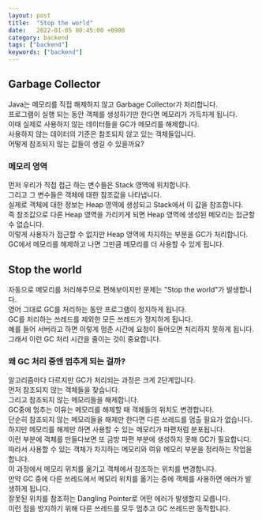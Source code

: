 ```yaml
---
layout: post
title:  "Stop the world"
date:   2022-01-05 00:45:00 +0900
category: backend
tags: ["backend"]
keywords: ["backend"]
---
```


## Garbage Collector
Java는 메모리를 직접 해제하지 않고 Garbage Collector가 처리합니다.  
프로그램이 실행 되는 동안 객체를 생성하기만 한다면 메모리가 가득차게 됩니다.  
이때 실제로 사용하지 않는 데이터들을 GC가 메모리를 해제합니다.  
사용하지 않는 데이터의 기준은 참조되지 않고 있는 객체들입니다.  
어떻게 참조되지 않는 값들이 생길 수 있을까요?

### 메모리 영역
먼저 우리가 직접 접근 하는 변수들은 Stack 영역에 위치합니다.  
그리고 그 변수들은 객체에 대한 참조값을 나타냅니다.  
실제로 객체에 대한 정보는 Heap 영역에 생성되고 Stack에서 이 값을 참조합니다.  
즉 참조값으로 다른 Heap 영역을 가리키게 되면 Heap 영역에 생성된 메모리는 접근할 수 없습니다.  
이렇게 사용자가 접근할 수 없지만 Heap 영역에 차지하는 부분을 GC가 처리합니다.  
GC에서 메모리를 해제하고 나면 그만큼 메모리를 더 사용할 수 있게 됩니다.

## Stop the world
자동으로 메모리를 처리해주므로 편해보이지만 문제는 "Stop the world"가 발생합니다.  
영어 그대로 GC를 처리하는 동안 프로그램이 정지하게 됩니다.  
GC를 처리하는 쓰레드를 제외한 모든 쓰레드가 정지하게 됩니다.  
예를 들어 서버라고 하면 이렇게 멈춘 시간에 요청이 들어오면 처리하지 못하게 됩니다.  
그래서 이런 GC 처리 시간을 줄이는 것이 중요합니다.  

### 왜 GC 처리 중엔 멈추게 되는 걸까?
알고리즘마다 다르지만 GC가 처리되는 과정은 크게 2단계입니다.  
먼저 참조되지 않는 객체들을 찾습니다.  
그리고 참조되지 않는 메모리들을 해제합니다.  
GC중에 멈추는 이유는 메모리를 해제할 때 객체들의 위치도 변경합니다.  
단순히 참조되지 않는 메모리들을 해제만 한다면 다른 쓰레드를 멈출 필요가 없습니다.  
하지만 메모리를 해제만 하면 사용할 수 있는 메모리가 파편처럼 분포됩니다.  
이런 부분에 객체를 만들다보면 또 금방 파편 부분에 생성하지 못해 GC가 필요합니다.  
따라서 사용할 수 있는 객체가 차지하는 메모리와 여유 메모리 부분을 정리하는 작업을 합니다.  
이 과정에서 메모리 위치를 옮기고 객체에서 참조하는 위치를 변경합니다.  
만약 GC 중에 다른 쓰레드에서 메모리 위치를 옮기는 중에 객체를 사용하면 에러가 발생하게 됩니다.  
잘못된 위치를 참조하는 Dangling Pointer로 어떤 에러가 발생할지 모릅니다.  
이런 점을 방지하기 위해 다른 쓰레드를 모두 멈추고 GC 쓰레드만 동작합니다.  



